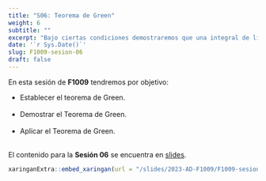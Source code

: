 ```yaml
---
title: "S06: Teorema de Green"
weight: 6
subtitle: ""
excerpt: "Bajo ciertas condiciones demostraremos que una integral de línea puede ser igual a una integral doble."
date: '`r Sys.Date()`'
slug: F1009-sesion-06
draft: false
---
```


En esta sesión de __F1009__ tendremos por objetivo:

 * Establecer el teorema de Green. <br/><br/>
 * Demostrar el Teorema de Green. <br/><br/>
 * Aplicar el Teorema de Green. <br/><br/>
 
El contenido para la **Sesión 06** se encuentra en [slides](/slides/2023-AD-F1009/F1009-sesion-06).

```r
xaringanExtra::embed_xaringan(url = "/slides/2023-AD-F1009/F1009-sesion-06", ratio = "4:3")
```